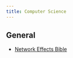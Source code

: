 ```yaml
---
title: Computer Science
---
```


## General

- [Network Effects Bible](https://www.nfx.com/post/network-effects-bible)